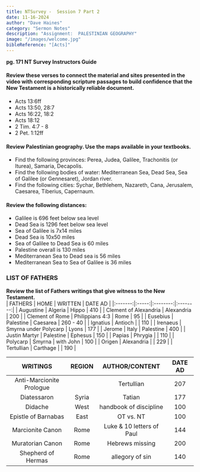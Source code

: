 ```yaml
---
title: NTSurvey -  Session 7 Part 2
date: 11-16-2024
author: "Dave Haines"
category: "Sermon Notes"
description: "Assignment:  PALESTINIAN GEOGRAPHY"
image: "/images/welcome.jpg"
bibleReference: "[Acts]"
---
```


**pg. 171 NT Survey Instructors Guide**

#### Review these verses to connect the material and sites presented in the video with corresponding scripture passages to build confidence that the New Testament is a historically reliable document.

- Acts 13:6ff
- Acts 13:50, 28:7
- Acts 16:22, 18:2
- Acts 18:12
- 2 Tim. 4:7 - 8
- 2 Pet. 1:12ff

#### Review Palestinian geography. Use the maps available in your textbooks.
- Find the following provinces: Perea, Judea, Galilee, Trachonitis (or Iturea), Samaria, Decapolis.
- Find the following bodies of water: Mediterranean Sea, Dead Sea, Sea of Galilee (or Gennesaret), Jordan river.
- Find the following cities: Sychar, Bethlehem, Nazareth, Cana, Jerusalem, Caesarea, Tiberius, Capernaum.

#### Review the following distances:
- Galilee is 696 feet below sea level
- Dead Sea is 1296 feet below sea level
- Sea of Galilee is 7x14 miles
- Dead Sea is 10x50 miles
- Sea of Galilee to Dead Sea is 60 miles
- Palestine overall is 130 miles
- Mediterranean Sea to Dead sea is 56 miles
- Mediterranean Sea to Sea of Galilee is 36 miles

### LIST OF FATHERS
**Review the list of Fathers writings that give witness to the New Testament.**  
| FATHERS |  HOME |  WRITTEN |  DATE AD |
|:-------:|:-----:|:--------:|:--------:|
| Augustine | Algeria | Hippo | 410 |
| Clement of Alexandria | Alexandria | 200 |
| Clement of Rome | Philippians 4:3 | Rome | 95 |
| Eusebius | Palestine | Caesarea | 260 - 40 |
| Ignatius | Antioch | | 110 |
| Irenaeus | Smyrna under Polycarp | Lyons | 177 |
| Jerome | Italy | Palestine | 400 |
| Justin Martyr | Palestine | Ephesus | 150 |
| Papias | Phrygia | | 110 |
| Polycarp | Smyrna | with John | 100 |
| Origen | Alexandria | | 229 |
| Tertullian | Carthage | | 190 |

| WRITINGS | REGION | AUTHOR/CONTENT | DATE AD |
|:--------:|:------:|:--------------:|:-------:|
| Anti-Marcionite Prologue | | Tertullian | 207 |
| Diatessaron | Syria | Tatian | 177 |
| Didache | West | handbook of discipline | 100 |
| Epistle of Barnabas | East | OT vs. NT | 100 |
| Marcionite Canon | Rome | Luke & 10 letters of Paul | 144 |
| Muratorian Canon | Rome | Hebrews missing | 200 |
| Shepherd of Hermas | Rome | allegory of sin | 140 |


